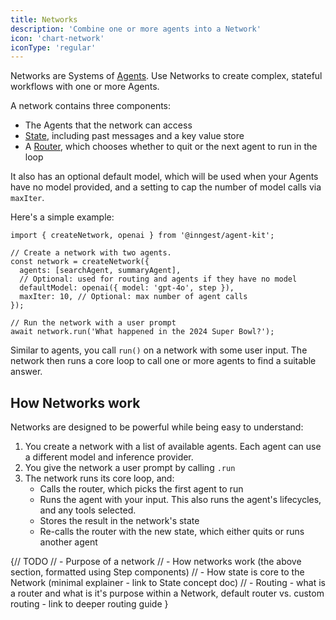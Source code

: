 ```yaml
---
title: Networks
description: 'Combine one or more agents into a Network'
icon: 'chart-network'
iconType: 'regular'
---
```


Networks are Systems of [Agents](/concepts/agents). Use Networks to create complex, stateful workflows with one or more Agents.

A network contains three components:

- The Agents that the network can access
- [State](/concepts/), including past messages and a key value store
- A [Router](/concepts/routers), which chooses whether to quit or the next agent to run in the loop

It also has an optional default model, which will be used when your Agents have no model provided, and a setting to cap the number of model calls via `maxIter`.

Here's a simple example:

```tsx
import { createNetwork, openai } from '@inngest/agent-kit';

// Create a network with two agents.
const network = createNetwork({
  agents: [searchAgent, summaryAgent],
  // Optional: used for routing and agents if they have no model
  defaultModel: openai({ model: 'gpt-4o', step }),
  maxIter: 10, // Optional: max number of agent calls
});

// Run the network with a user prompt
await network.run('What happened in the 2024 Super Bowl?');
```

Similar to agents, you call `run()` on a network with some user input. The network then runs a core loop to call one or more agents to find a suitable answer.

## How Networks work

Networks are designed to be powerful while being easy to understand:

1. You create a network with a list of available agents. Each agent can use a different model and inference provider.
2. You give the network a user prompt by calling `.run`
3. The network runs its core loop, and:
   - Calls the router, which picks the first agent to run
   - Runs the agent with your input. This also runs the agent's lifecycles, and any tools selected.
   - Stores the result in the network's state
   - Re-calls the router with the new state, which either quits or runs another agent

{// TODO
// - Purpose of a network
// - How networks work (the above section, formatted using Step components)
// - How state is core to the Network (minimal explainer - link to State concept doc)
// - Routing - what is a router and what is it's purpose within a Network, default router vs. custom routing - link to deeper routing guide
}

